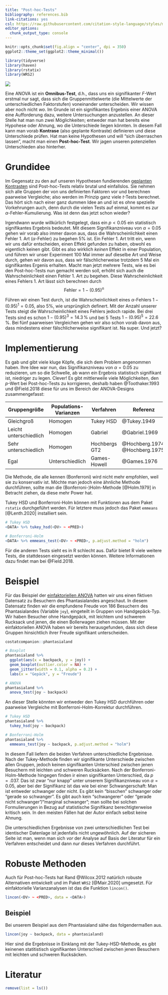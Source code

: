 ```yaml
---
title: "Post-hoc-Tests"
bibliography: references.bib
link-citations: yes
csl: https://raw.githubusercontent.com/citation-style-language/styles/master/apa.csl
editor_options: 
  chunk_output_type: console
---
```


```r
knitr::opts_chunk$set(fig.align = "center", dpi = 350)
ggplot2::theme_set(ggplot2::theme_minimal())

library(tidyverse)
library(haven)
library(rstatix)
library(WRS2)
```

![](images/sprint_r.jpg)

Eine ANOVA ist ein **Omnibus-Test**, d.h., dass uns ein signifikanter $F$-Wert erstmal nur sagt, dass sich die Gruppenmittelwerte (die Mittelwerte der unterschiedlichen Faktorstufen) voneinander unterscheiden. Wir wissen aber noch nicht *wo*. Im Grunde ist ein signifikantes Ergebnis einer ANOVA eine Aufforderung dazu, weitere Untersuchungen anzustellen. An dieser Stelle hat man nun zwei Möglichkeiten; entweder man hat bereits eine Hypohese oder Ahnung, wo die Unterschiede liegen könnten. In diesem Fall kann man vorab **Kontrase** (also geplante Kontraste) definieren und diese Unterschiede prüfen. Hat man keine Hypothesen und will "sich überraschen lassen", macht man einen **Post-hoc-Test**. Wir jagen unseren potenziellen Unterschieden also hinterher.

# Grundidee
Im Gegensatz zu den auf unseren Hypothesen fundierenden [geplanten Kontrasten](kontraste.html) sind Post-hoc-Tests relativ brutal und einfallslos. Sie nehmen sich alle Gruppen der von uns definierten Faktoren vor und berechnen paarweise Vergleiche; also werden im Prinzip ganz viele $t$-Tests berechnet. Das hört sich nach einer ganz dummen Idee an und ist es ohne spezielle Vorkehrungen auch, denn durch die vielen Tests auf einmal, kommt es zur $\alpha$-Fehler-Kumulierung. Was ist denn das jetzt schon wieder?

Irgendwann wurde willkürlich festgelegt, dass ein $p < 0.05$ ein statistisch signifikantes Ergebnis bedeutet.  Mit diesem Signifikanzniveau von $\alpha = 0.05$ gehen wir vorab also immer davon aus, dass die Wahrscheinlichkeit einen Fehler 1. Art ($\alpha$-Fehler) zu begehen 5% ist. Ein Fehler 1. Art tritt ein, wenn wir uns dafür entscheiden, einen Effekt gefunden zu haben, obwohl es eigentlich keinen gibt. Gibt es also wirklich *keinen* Effekt in einer Population, und führen wir unser Experiment 100 Mal immer auf dieselbe Art und Weise durch, gehen wir davon aus, dass wir fälschlicherweise trotzdem 5 Mal ein signifikantes Ergenis erhalten. Macht man jetzt mehrere Tests, wie es bei den Post-hoc-Tests nun gemacht werden soll, erhöht sich auch die Wahrscheinlichkeit einen Fehler 1. Art zu begehen. Diese Wahrscheinlichkeit eines Fehlers 1. Art lässt sich berechnen durch $$\text{Fehler} = 1 - (0.95)^n$$

Führen wir einen Test durch, ist die Wahrscheinlichkeit eines $\alpha$-Fehlers $1 - (0.95)^1 = 0.05$, also 5%, wie ursprünglich definert. Mit der Anzahl unserer Tests steigt die Wahrscheinlichkeit eines Fehlers jedoch rapide. Bei drei Tests sind es schon $1-(0.95)^3 = 14.3\,\%$ und bei 5 Tests $1-(0.95)^5 = 22.6\,\%$. Bei fünf paarweisen Vergleichen gehen wir also schon vorab davon aus, dass mindestens einer fälschlicherweise signifikant ist. Na super. Und jetzt?

# Implementierung
Es gab und gibt viele kluge Köpfe, die sich dem Problem angenommen haben. Ihre Idee war nun, das Signifikanzniveau von $\alpha = 0.05$ zu reduzieren, um so die Schwelle, ab wann ein Ergebnis statistisch signifikant ist, niedriger zu legen. Clever! Es gibt mittlerweile viele Möglichkeiten, den $p$-Wert bei Post-hoc-Tests zu korrigieren, deshalb haben @Toothaker.1993 und @Field.2018 diese für uns im Bereich der ANOVA-Designs zusammengefasst:

Gruppengröße          | Populations-Varianzen | Verfahren    | Referenz
----------------------|-----------------------|--------------|----------
Gleichgroß            | Homogen               | Tukey HSD    | @Tukey.1949
Leicht unterschiedlich| Homogen               | Gabriel      | @Gabriel.1969
Sehr unterschiedlich  | Homogen               | Hochbergs GT2| @Hochberg.1974, @Hochberg.1975
Egal                  | Unterschiedlich       | Games-Howell | @Games.1976

Die Methode, die alle kennen (Bonferroni) wird nicht mehr empfohlen, weil sie zu konservativ ist. Möchte man jedoch eine ähnliche Methode durchführen, sollte man die (Bonferroni-)Holm-Methode [@Holm.1979] in Betracht ziehen, da diese mehr Power hat.

Tukey HSD und Bonferroni-Holm können mit Funktionen aus dem Paket `rstatix` durchgeführt werden. Für letztere muss jedoch das Paket `emmeans` [@Lenth.2020] installiert sein.

```r
# Tukey HSD
<DATA> %>% tukey_hsd(<DV> ~ <PRED>)

# Bonferroni-Holm
<DATA> %>% emmeans_test(<DV> ~ <PRED>, p.adjust.method = "holm")
```

Für die anderen Tests sieht es in R schlecht aus. Dafür bietet R viele weitere Tests, die stattdessen eingesetzt werden können. Weitere Informationen dazu findet man bei @Field.2018.

# Beispiel
Für das Beispiel der [einfaktoriellen ANOVA](einfaktorielle-anova.html) hatten wir uns einen fiktiven Datensatz zu Besuchern des Phantasialandes angeschaut. In diesem Datensatz finden wir die empfundene Freude von 186 Besuchern des Phantasialandes (Variable `joy`), eingeteilt in Gruppen von Handgepäck-Typ. Wir haben Besucher ohne Handgepäck, mit leichtem und schwerem Rucksack und jenen, die einen Bollerwagen ziehen müssen. Mit der einfaktoriellen ANOVA haben wir bereits herausgefunden, dass sich diese Gruppen hinsichtlich ihrer Freude signifikant unterscheiden.

```r
costatcompanion::phantasialand

# Boxplot
phantasialand %>% 
  ggplot(aes(x = backpack, y = joy)) +
  geom_boxplot(outlier.color = NA) +
  geom_jitter(width = 0.1, alpha = 0.2) +
  labs(x = "Gepäck", y = "Freude")

# ANOVA
phantasialand %>% 
  anova_test(joy ~ backpack)
```

An dieser Stelle könnten wir entweder den Tukey HSD durchführen oder paarweise Vergleiche mit Bonferroni-Holm-Korrektur durchführen.

```r
# Tukey HSD
phantasialand %>% 
  tukey_hsd(joy ~ backpack)

# Bonferroni-Holm
phantasialand %>% 
  emmeans_test(joy ~ backpack, p.adjust.method = "holm")
```

In diesem Fall liefern die beiden Verfahren unterschiedliche Ergebnisse. Nach der Tukey-Methode finden wir signifikante Unterschiede zwischen allen Gruppen, jedoch keinen signifikanten Unterschied zwischen jenen Besuchern mit leichten und schweren Rucksäcken. Nach der Bonferroni-Holm-Methode hingegen finden ir einen signifikanten Unterschied, da $p = .037$. Das ist zwar "nur knapp" unter unserem Signifikanzniveau von $\alpha = 0.05$, aber bei der Signifikanz ist das wie bei einer Schwangerschaft: Man ist entweder schwanger oder nicht. Es gibt kein "bisschen" schwanger oder "gerade so schwanger". Es gibt auch kein "schwangerer" oder "gerade nicht schwanger"/"marginal schwanger"; man sollte bei solchen Formulierungen in Bezug auf statistische Signifikanz berechtigterweise kritisch sein. In den meisten Fällen hat der Autor einfach selbst keine Ahnung.

Die unterschiedlichen Ergebnisse von zwei unterschiedlichen Test bei identischer Datenlage ist jedenfalls nicht ungewöhnlich. Auf der sicheren Seite ist man, wenn man sich *vor* der Analyse auf Basis der Literatur für ein Verfahren entscheidet und dann *nur* dieses Verfahren durchführt.


# Robuste Methoden
Auch für Post-hoc-Tests hat Rand @Wilcox.2012 natürlich robuste Alternativen entwickelt und im Paket `WRS2` [@Mair.2020] umgesetzt. Für einfaktorielle Varianzanalysen ist das die Funktion `lincon()`.

```r
lincon(<DV> ~ <PRED>, data = <DATA>)
```

## Beispiel
Bei unserem Beispiel aus dem Phantasialand sähe das folgendermaßen aus.

```r
lincon(joy ~ backpack, data = phantasialand)
```

Hier sind die Ergebnisse in Einklang mit der Tukey-HSD-Methode, es gibt keinenen statitistisch signifikanten Unterschied zwischen jenen Besuchern mit leichten und schweren Rucksäcken.


# Literatur

```r
remove(list = ls())
```